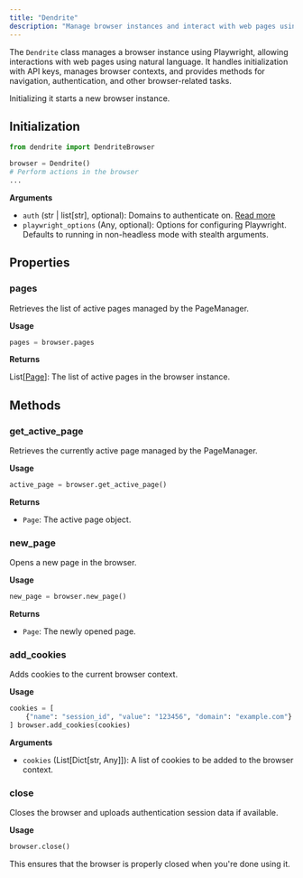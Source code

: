 ```yaml
---
title: "Dendrite"
description: "Manage browser instances and interact with web pages using natural language"
---
```



The `Dendrite` class manages a browser instance using Playwright, allowing interactions with web pages using natural language. It handles initialization with API keys, manages browser contexts, and provides methods for navigation, authentication, and other browser-related tasks.

Initializing it starts a new browser instance.

## Initialization

```python
from dendrite import DendriteBrowser

browser = Dendrite()
# Perform actions in the browser
...
```

**Arguments**
- `auth` (str | list[str], optional): Domains to authenticate on. [Read more](/concepts/authentication)
- `playwright_options` (Any, optional): Options for configuring Playwright. Defaults to running in non-headless mode with stealth arguments.

## Properties

### pages

Retrieves the list of active pages managed by the PageManager.

**Usage**

```python
pages = browser.pages
```

**Returns**

List[[Page](/sdk-reference/python/page)]: The list of active pages in the browser instance.

## Methods

<GoTo />
<NewTab />
<Click />
<Fill />
<FillFields />
<Extract />
<Ask />
<WaitFor />
<Press />
<UploadFiles />
<GetDownload />

### get_active_page

Retrieves the currently active page managed by the PageManager.

**Usage**

```python
active_page = browser.get_active_page()
```

**Returns**

- `Page`: The active page object.

### new_page

Opens a new page in the browser.

**Usage**

```python
new_page = browser.new_page()
```

**Returns**

- `Page`: The newly opened page.

### add_cookies

Adds cookies to the current browser context.

**Usage**

```python
cookies = [
    {"name": "session_id", "value": "123456", "domain": "example.com"}
] browser.add_cookies(cookies)
```

**Arguments**

- `cookies` (List[Dict[str, Any]]): A list of cookies to be added to the browser context.

### close

Closes the browser and uploads authentication session data if available.

**Usage**

```python
browser.close()
```

This ensures that the browser is properly closed when you're done using it.
